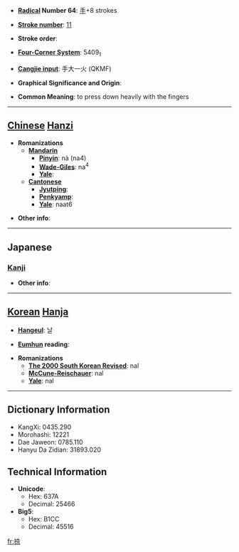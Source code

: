 * '''[[Wiktionary:Chinese radical index| Radical]] Number 64''': [[Wiktionary:Chinese radical index 手|手]]+8 strokes

* '''[[Wiktionary:Chinese total strokes index|Stroke number]]''': [[Wiktionary:Chinese total strokes index 11|11]]

* '''Stroke order''': 

* '''[[Wiktionary:Chinese four corner index|Four-Corner System]]''': 5409<sub>1</sub>

* '''[[Wiktionary:Chinese Cangjie index|Cangjie input]]''': 手大一火 (QKMF)

* '''Graphical Significance and Origin''': 

* '''Common Meaning''': to press down heavily with the fingers

----

== [[Chinese]] [[Hanzi]] ==

* '''Romanizations'''
** '''[[Mandarin]]'''
*** '''[[Pinyin]]''': nà (na4)
*** '''[[Wade-Giles]]''': na<sup>4</sup>
*** '''[[Yale]]''': 
** '''[[Cantonese]]'''
*** '''[[Jyutping]]''':
*** '''[[Penkyamp]]''': 
*** '''[[Yale]]''': naat6

* '''Other info''': 

----

==Japanese==
===[[Kanji]]===
{{kanji|on readings=[[なつ]] (natsu), [[だつ]] (datsu)
|kun readings=[[おす]] (osu)
}}

* '''Other info''':  

----

== [[Korean]] [[Hanja]] ==

* '''[[Hangeul]]''': 날

* '''[[Eumhun]] reading''': 

* '''Romanizations'''
** '''[[The 2000 South Korean Revised Romanization|The 2000 South Korean Revised]]''': nal
** '''[[McCune-Reischauer]]''': nal
** '''[[Yale]]''': nal

----

== Dictionary Information ==

* KangXi: 0435.290
* Morohashi: 12221
* Dae Jaweon: 0785.110
* Hanyu Da Zidian: 31893.020

== Technical Information ==

* '''Unicode''':
** Hex: 637A
** Decimal: 25466
* '''Big5''':
** Hex: B1CC
** Decimal: 45516

[[fr:捺]]